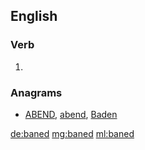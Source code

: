 ==English==

===Verb===
{{head|en}}

# {{en-past of|bane}}

===Anagrams===
* [[ABEND#English|ABEND]], [[abend#English|abend]], [[Baden#English|Baden]]

[[de:baned]]
[[mg:baned]]
[[ml:baned]]